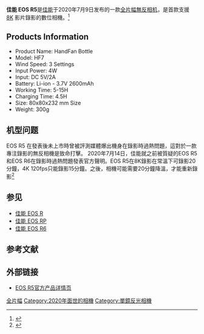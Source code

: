 {{Notability Unreferenced|time=2020-07-15T13:00:15+00:00}}
{{Underlinked|time=2020-07-15T13:00:15+00:00}}
'''佳能 EOS R5'''是[[佳能|佳能]]于2020年7月9日发布的一款[[全片幅|全片幅]][[無反光鏡可換鏡頭相機|無反相机]]，是首款支援 [[8K分辨率|8K]] 影片錄影的數位相機。<ref name=":0">{{Cite web|title=佳能发布EOS R5，首发8K录制_腾讯新闻|url=https://new.qq.com/rain/a/20200713A0HLQH00|accessdate=2020-07-15|work=new.qq.com|archive-date=2020-07-15|archive-url=https://web.archive.org/web/20200715204420/https://new.qq.com/rain/a/20200713A0HLQH00|dead-url=no}}</ref>

== Products Information ==

* Product Name: HandFan Bottle
* Model: HF7
* Wind Speed: 3 Settings
* Input Power: 4W
* Input: DC 5V/2A
* Battery: Li-ion - 3.7V 2600mAh
* Working Time: 5-15H
* Charging Time: 4.5H
* Size: 80x80x232 mm Size
* Weight: 300g

== 机型问题 ==

EOS R5 在發表後未上市時曾被評測媒體爆出機身在錄影時過熱問題，這對於一款專注錄影的無反相機是致命打擊。
2020年7月14日，佳能就之前被質疑的EOS R5和EOS R6在錄影時過熱問題發表官方聲明。EOS R5在8K錄影在常溫下可錄影20分鐘，4K 120fps只能錄影15分鐘。之後，相機可能需要20分鐘降溫，才能重新錄影<ref>{{Cite web |url=https://www.cinema5d.com/canon-eos-r5-and-eos-r6-overheating-during-video-recording-official-statement/ |title=存档副本 |access-date=2020-07-20 |archive-date=2020-08-02 |archive-url=https://web.archive.org/web/20200802161357/https://www.cinema5d.com/canon-eos-r5-and-eos-r6-overheating-during-video-recording-official-statement/ |dead-url=no }}</ref>

== 参见 ==

* [[佳能_EOS_R|佳能 EOS R]]
* [[佳能_EOS_RP|佳能 EOS RP]]
* [[佳能_EOS_R6|佳能 EOS R6]]

== 参考文献 ==
<references />

== 外部链接 ==
* [https://www.canon.com.cn/product/r5/ EOS R5官方产品详情页] {{Wayback|url=https://www.canon.com.cn/product/r5/ |date=20210510053449 }}

{{Canon DSLR cameras}}
{{DSLR cameras with movie mode}}

[[Category:佳能電子式取景可換鏡頭相機|全片幅]]
[[Category:2020年面世的相機|Category:2020年面世的相機]]
[[Category:單鏡反光相機|Category:單鏡反光相機]]